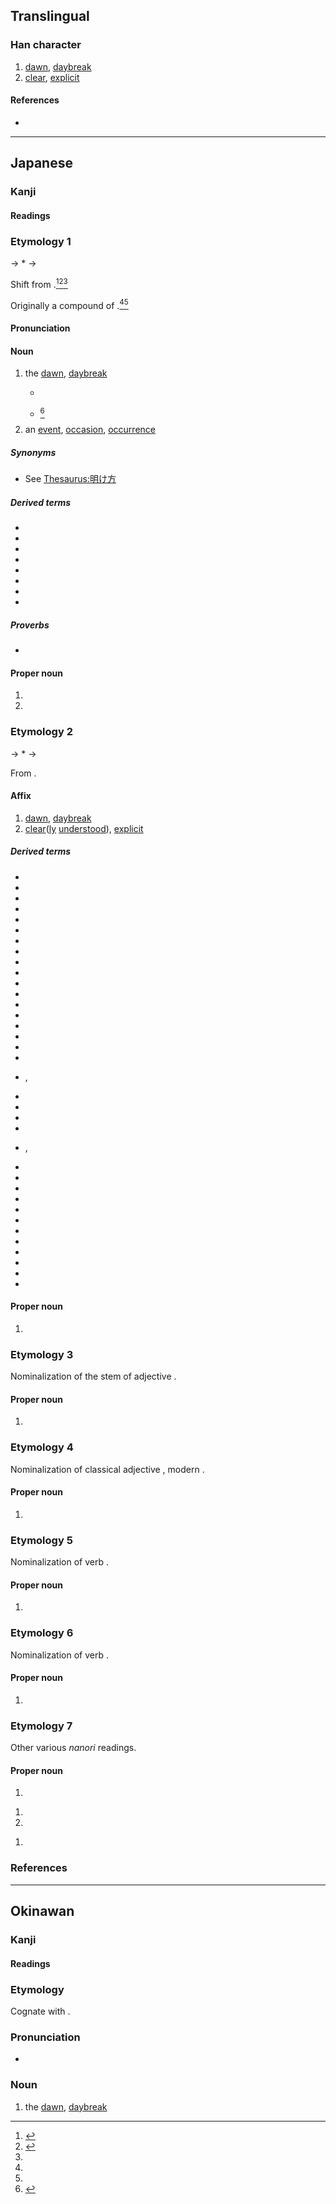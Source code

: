 {{also|曉}}
{{character info}}
==Translingual==
{{Han simplified forms|曉|暁|晓}}

===Han character===
{{Han char|rn=72|rad=日|as=08|sn=12|four=|canj=AJTU|ids=⿰日尭}}

# [[dawn]], [[daybreak]]
# [[clear]], [[explicit]]

====References====
* {{Han ref|kx=0497.311|dkj=14031|hdz=21516.011|uh=6681|ud=26241}}

----

==Japanese==
{{ja-kanji forms|暁|曉}}

===Kanji===
{{ja-kanji|grade=c|rs=日08|kyu=曉}}

====Readings====
{{ja-readings
|goon=きょう<けう
|kanon=きょう<けう
|kanyoon=ぎょう<げう
|kun=あかつき-<あかつき-<あかとき-, さと-す, さと-る
|nanori=あき, あきら, あけ, あつき, さとし, さとる, てる, とき, とし, ゆたか
}}

===Etymology 1===
{{ja-kanjitab|yomi=k|あかつき}}

{{IPAfont|⟨aka to<sub>2</sub>ki<sub>1</sub>⟩}} → *{{IPAchar|/akatəkʲi/}} → {{IPAchar|/akat͡suki/}}

Shift from {{inh|ja|ojp|sort=あかつき|曉|tr=akato<sub>2</sub>ki<sub>1</sub>}}.<ref>{{R:Kokugo Dai Jiten}}</ref><ref name="DJS">{{R:Daijisen}}</ref><ref name=DJR/>

Originally a compound of {{com|ja|sort=あかつき||alt1=明か|tr1=aka|pos1=the {{m|ja|未然形|tr=mizenkei||incomplete form}} of verb {{m|ja|明く|tr=aku}}, “to [[open]]”|時|tr2=toki|t2=[[time]], [[moment]], [[hour]]}}.<ref name="DJS"/><ref name="DJR"/>

====Pronunciation====
{{ja-pron|yomi=k|あかつき|dev=3|acc=0|acc_ref=DJR}}

====Noun====
{{ja-noun|kyu=曉|あかつき}}

# the [[dawn]], [[daybreak]]
#* {{RQ:Kokinshu|13|625; also ''{{w|Ogura Hyakunin Isshu|Hyakunin Isshu}}'', poem 30}}
#*: {{ja-usex|[[有明]]のつれなく見えし別れより'''暁'''ばかり憂きものはなし|ありあけ の つれなく みえし わかれ より '''あかつき''' ばかり うきもの は なし|Since that parting when I saw that distant look in the late moon's glare, nothing seems more cruel to me than the hours before '''dawn'''.<ref>{{cite-book|1997|{{w|Shōtetsu}}|editor=Steven D. Carter|Unforgotten Dreams: Poems by the Zen Monk Shōtetsu|series=Translations from the Asian classics |edition=illustrated|publisher=Columbia University Press|isbn=0-2311-0576-2|page=38}}</ref>}}
#* {{RQ:Konkōmyō Saishōōkyō Ongi|8 (back)}}<ref>{{R:Konkōmyō Saishōōkyō Ongi}}</ref>
#*: {{lang|ja|天暁 '''アカツキ'''}}
# an [[event]], [[occasion]], [[occurrence]]

=====Synonyms=====
* {{sense|dawn}} See [[Thesaurus:明け方]]

=====Derived terms=====
{{der-top3}}
* {{ja-r|暁%起き|あかつき%-おき|waking up just before daybreak}}
* {{ja-r|暁%方|あかつき%がた}}
* {{ja-r|暁%月%夜|あかつき%-づく%よ}}
* {{ja-r|暁の空|あかつき の そら|dawning [[sky]]}}
* {{ja-r|暁の茶%事|あかつき の ちゃ%じ}}
* {{ja-r|暁の別れ|あかつき の わかれ}}
* {{ja-r|暁 闇|あかつき やみ|[[moonless]] dawn}}
* {{ja-r|成功の暁には|せいこう の あかつき に は|when one has [[succeed]]ed}}
{{der-bottom}}

=====Proverbs=====
* {{ja-r|春%眠%暁を覚えず|しゅん%みん% あかつき を おぼえず}}

====Proper noun====
{{ja-pos|proper|あかつき}}

# {{given name|ja|sort=あかつき|female}}
# {{surname|ja|sort=あかつき}}

===Etymology 2===
{{ja-kanjitab|yomi=kanyo|ぎょう}}
{{IPAchar|/ɡeu/}} → *{{IPAchar|/ɡʲəː/}} → {{IPAchar|/ɡʲoː/}}

From {{der|ja|ltc|sort=きよう'|-}} {{ltc-l|曉}}.

====Affix====
{{ja-pos|affix|kyu=曉|ぎょう|hhira=げう}}

# [[dawn]], [[daybreak]]
# [[clear]]([[clearly|ly]] [[understood]]), [[explicit]]

=====Derived terms=====
{{der-top4}}
* {{ja-r|暁%鴉|ぎょう%あ}}
* {{ja-r|暁%闇|ぎょう%あん}}
* {{ja-r|暁%雨|ぎょう%う}}
* {{ja-r|暁%雲|ぎょう%うん}}
* {{ja-r|暁%角|ぎょう%かく}}
* {{ja-r|暁%起|ぎょう%き}}
* {{ja-r|暁%鶏|ぎょう%けい}}
* {{ja-r|暁%月|ぎょう%げつ}}
* {{ja-r|暁%鼓|ぎょう%こ}}
* {{ja-r|暁%光|ぎょう%こう}}
* {{ja-r|暁%更|ぎょう%こう}}
* {{ja-r|暁%紅|ぎょう%こう}}
* {{ja-r|暁%日|ぎょう%じつ}}
* {{ja-r|暁%鐘|ぎょう%しょう}}
* {{ja-r|暁%新%世|ぎょう%しん%せい}}
* {{ja-r|暁%星|ぎょう%せい}}
* {{ja-r|暁%達|ぎょう%たつ}}
* {{ja-r|暁%旦|ぎょう%たん}}
* {{ja-r|暁%知|ぎょう%ち|rom=-}}, {{ja-r|暁%智|ぎょう%ち}}
* {{ja-r|暁%通|ぎょう%つう}}
* {{ja-r|暁%天|ぎょう%てん}}
* {{ja-r|暁%風|ぎょう%ふう}}
* {{ja-r|暁%霧|ぎょう%む}}
* {{ja-r|暁%諭|ぎょう%ゆ|rom=-}}, {{ja-r|暁%喩|ぎょう%ゆ}}
* {{ja-r|暁%露|ぎょう%ろ}}
* {{ja-r|諫%暁|かん%ぎょう}}
* {{ja-r|今%暁|こん%ぎょう}}
* {{ja-r|昨%暁|さく%ぎょう}}
* {{ja-r|秋%暁|しゅう%ぎょう}}
* {{ja-r|春%暁|しゅん%ぎょう}}
* {{ja-r|早%暁|そう%ぎょう}}
* {{ja-r|知%暁|ち%ぎょう}}
* {{ja-r|通%暁|つう%ぎょう}}
* {{ja-r|払%暁|ふつ%ぎょう}}
* {{ja-r|分%暁|ぶん%ぎょう}}
* {{ja-r|翌%暁|よく%ぎょう}}
{{der-bottom}}

====Proper noun====
{{ja-pos|proper|kyu=曉|ぎょう|hhira=げう}}

# {{given name|ja|sort=ぎょう|female}}

===Etymology 3===
{{ja-kanjitab|yomi=n}}

Nominalization of the stem of adjective {{m|ja|明らか|tr=akiraka||[[clear]], [[visible]]}}.

====Proper noun====
{{ja-pos|proper|kyu=曉|あきら}}

# {{given name|ja|sort=あきら|female}}

===Etymology 4===
{{ja-kanjitab|yomi=n}}

Nominalization of classical adjective {{m|ja|聡し|tr=satoshi}}, modern {{m|ja|聡い|tr=satoi||[[clever]], [[smart]], [[sharp]]}}.

====Proper noun====
{{ja-pos|proper|kyu=曉|さとし}}

# {{given name|ja|sort=さとし|male}}

===Etymology 5===
{{ja-kanjitab|yomi=n}}

Nominalization of verb {{m|ja|悟る|tr=satoru||to [[perceive]], [[understand]]}}.

====Proper noun====
{{ja-pos|proper|kyu=曉|さとる}}

# {{given name|ja|sort=さとる|male|or=female}}

===Etymology 6===
{{ja-kanjitab|yomi=n}}

Nominalization of verb {{m|ja|通る|tr=tōru||to [[be]] [[wise]]}}.

====Proper noun====
{{ja-pos|proper|kyu=曉|とおる|hhira=とほる}}

# {{given name|ja|sort=とおる|male|or=female}}

===Etymology 7===
Other various ''nanori'' readings.

====Proper noun====
{{ja-pos|proper|kyu=曉|あかな}}

# {{given name|ja|sort=あかな|female}}

{{ja-pos|proper|kyu=曉|あき}}

# {{given name|ja|sort=あき|female}}
# {{surname|ja|sort=あき}}

{{ja-pos|proper|kyu=曉|きょう|hhira=けう}}

# {{given name|ja|sort=きょう|male|or=female}}

===References===
<references/>

----

==Okinawan==

===Kanji===
{{ryu-kanji|grade=c|rs=日08|kyu=曉}}

====Readings====
{{ryu-readings
|kun=あかちち-
}}

===Etymology===
{{ryu-kanjitab|yomi=k|あかちち}}

Cognate with {{cog|ja|暁|tr=akatsuki}}.

===Pronunciation===
* {{IPA|ryu|[akat͡ɕit͡ɕi]|sort=あかちち}}

===Noun===
{{ryu-noun|kyu=曉|あかちち}}

# the [[dawn]], [[daybreak]]